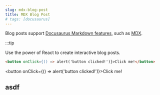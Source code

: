 ```yaml
---
slug: mdx-blog-post
title: MDX Blog Post
# tags: [docusaurus]
---
```



Blog posts support [Docusaurus Markdown features](https://docusaurus.io/docs/markdown-features), such as [MDX](https://mdxjs.com/).

:::tip

Use the power of React to create interactive blog posts.

```html
<button onClick={() => alert('button clicked!')}>Click me!</button>
```

<button onClick={() => alert('button clicked!')}>Click me!</button>

## asdf



